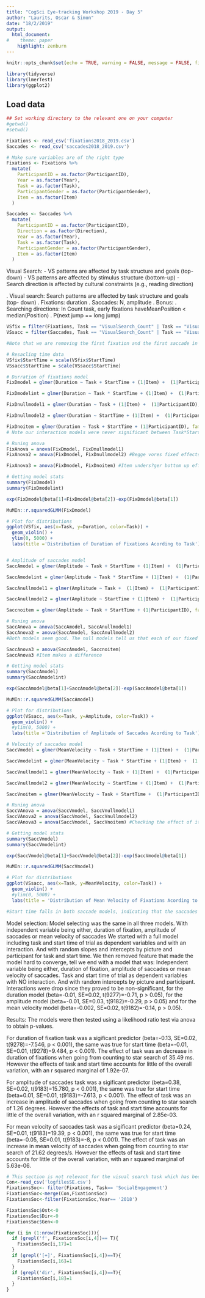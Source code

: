 ```yaml
---
title: "CogSci Eye-tracking Workshop 2019 - Day 5"
author: "Laurits, Oscar & Simon"
date: "18/2/2019"
output:
  html_document:
#    theme: paper
    highlight: zenburn
---
```


```r
knitr::opts_chunk$set(echo = TRUE, warning = FALSE, message = FALSE, fig.align = 'center')
```

```r
library(tidyverse)
library(lmerTest)
library(ggplot2)
```

## Load data

```r
## Set working directory to the relevant one on your computer
#getwd()
#setwd()

Fixations <- read_csv('fixations2018_2019.csv')
Saccades <- read_csv('saccades2018_2019.csv')

# Make sure variables are of the right type
Fixations <- Fixations %>%
  mutate(
    ParticipantID = as.factor(ParticipantID),
    Year = as.factor(Year),
    Task = as.factor(Task),
    ParticipantGender = as.factor(ParticipantGender),
    Item = as.factor(Item)
  )

Saccades <- Saccades %>%
  mutate(
    ParticipantID = as.factor(ParticipantID),
    Direction = as.factor(Direction),
    Year = as.factor(Year),
    Task = as.factor(Task),
    ParticipantGender = as.factor(ParticipantGender),
    Item = as.factor(Item)
  )
```

Visual Search:
- VS patterns are affected by task structure and goals (top-down)
- VS patterns are affected by stimulus structure (bottom-up)
- Search direction is affected by cultural constraints (e.g., reading
direction)

. Visual search:
Search patterns are affected by task structure and goals (top-
down)
. Fixations: duration
. Saccades: N, amplitude
. Bonus:
. Searching directions: In Count task, early fixations
haveMeanPosition < median(Position)
. P(next jump == long jump)
```r
VSfix = filter(Fixations, Task == "VisualSearch_Count" | Task == "VisualSearch_Star", Fixation != 1, Duration < 7000) # removing the early fixations since there was not fixation cross
VSsacc = filter(Saccades, Task == "VisualSearch_Count" | Task == "VisualSearch_Star", Saccade != 1)

#Note that we are removing the first fixation and the first saccade in each dataset, as there was no fixation cross

# Resacling time data
VSfix$StartTime = scale(VSfix$StartTime)
VSsacc$StartTime = scale(VSsacc$StartTime)

# Durration of fixations model
FixDmodel = glmer(Duration ~ Task + StartTime + (1|Item) +  (1|ParticipantID), family = gaussian(link=log), data = VSfix, control=glmerControl(optimizer="bobyqa", optCtrl=list(maxfun=2e5)))

FixDmodelint = glmer(Duration ~ Task * StartTime + (1|Item) +  (1|ParticipantID), family = gaussian(link=log), data = VSfix, control=glmerControl(optimizer="bobyqa", optCtrl=list(maxfun=2e5)))

FixDnullmodel1 = glmer(Duration ~ Task + (1|Item) +  (1|ParticipantID), family = gaussian(link=log), data = VSfix, control=glmerControl(optimizer="bobyqa", optCtrl=list(maxfun=2e5)))

FixDnullmodel2 = glmer(Duration ~ StartTime + (1|Item) +  (1|ParticipantID), family = gaussian(link=log), data = VSfix, control=glmerControl(optimizer="bobyqa", optCtrl=list(maxfun=2e5)))

FixDnoitem = glmer(Duration ~ Task + StartTime + (1|ParticipantID), family = gaussian(link=log), data = VSfix, control=glmerControl(optimizer="bobyqa", optCtrl=list(maxfun=2e5)))
# Note our interaction models were never significant between Task*StartTime

# Runing anova
FixAnova = anova(FixDmodel, FixDnullmodel1)
FixAnova2 = anova(FixDmodel, FixDnullmodel2) #Begge vores fixed effects er significante fra vores nul-modle

FixAnova3 = anova(FixDmodel, FixDnoitem) #Item unders?ger bottom up effekten

# Getting model stats
summary(FixDmodel)
summary(FixDmodelint)

exp(FixDmodel@beta[1]+FixDmodel@beta[2])-exp(FixDmodel@beta[1])

MuMIn::r.squaredGLMM(FixDmodel)

# Plot for distributions
ggplot(VSfix, aes(x=Task, y=Duration, color=Task)) + 
  geom_violin() +
  ylim(0, 5000) +
  labs(title ='Distribution of Duration of Fixations Acording to Task')


# Amplitude of saccades model
SaccAmodel = glmer(Amplitude ~ Task + StartTime + (1|Item) +  (1|ParticipantID), family = gaussian(link=log), data = VSsacc, control=glmerControl(optimizer="bobyqa", optCtrl=list(maxfun=2e5)))

SaccAmodelint = glmer(Amplitude ~ Task * StartTime + (1|Item) +  (1|ParticipantID), family = gaussian(link=log), data = VSsacc, control=glmerControl(optimizer="bobyqa", optCtrl=list(maxfun=2e5)))

SaccAnullmodel1 = glmer(Amplitude ~ Task +  (1|Item) +  (1|ParticipantID), family = gaussian(link=log), data = VSsacc, control=glmerControl(optimizer="bobyqa", optCtrl=list(maxfun=2e5)))

SaccAnullmodel2 = glmer(Amplitude ~ StartTime + (1|Item) +  (1|ParticipantID), family = gaussian(link=log), data = VSsacc, control=glmerControl(optimizer="bobyqa", optCtrl=list(maxfun=2e5)))

Saccnoitem = glmer(Amplitude ~ Task + StartTime + (1|ParticipantID), family = gaussian(link=log), data = VSsacc, control=glmerControl(optimizer="bobyqa", optCtrl=list(maxfun=2e5)))

# Runing anova
SaccAnova = anova(SaccAmodel, SaccAnullmodel1)
SaccAnova2 = anova(SaccAmodel, SaccAnullmodel2)
#Both models seem good. The null models tell us that each of our fixed effects are significantly different from the null models. 

SaccAnova3 = anova(SaccAmodel, Saccnoitem)
SaccAnova3 #Item makes a difference

# Getting model stats
summary(SaccAmodel)
summary(SaccAmodelint)

exp(SaccAmodel@beta[1]+SaccAmodel@beta[2])-exp(SaccAmodel@beta[1])

MuMIn::r.squaredGLMM(SaccAmodel)

# Plot for distributions
ggplot(VSsacc, aes(x=Task, y=Amplitude, color=Task)) + 
  geom_violin() +
  #ylim(0, 5000) +
  labs(title ='Distribution of Amplitude of Saccades Acording to Task')

# Velocity of saccades model
SaccVmodel = glmer(MeanVelocity ~ Task + StartTime + (1|Item) +  (1|ParticipantID), family = gaussian(link=log), data = VSsacc, control=glmerControl(optimizer="bobyqa", optCtrl=list(maxfun=2e5)))

SaccVmodelint = glmer(MeanVelocity ~ Task * StartTime + (1|Item) +  (1|ParticipantID), family = gaussian(link=log), data = VSsacc, control=glmerControl(optimizer="bobyqa", optCtrl=list(maxfun=2e5)))

SaccVnullmodel1 = glmer(MeanVelocity ~ Task + (1|Item) +  (1|ParticipantID), family = gaussian(link=log), data = VSsacc, control=glmerControl(optimizer="bobyqa", optCtrl=list(maxfun=2e5)))

SaccVnullmodel2 = glmer(MeanVelocity ~ StartTime + (1|Item) +  (1|ParticipantID), family = gaussian(link=log), data = VSsacc, control=glmerControl(optimizer="bobyqa", optCtrl=list(maxfun=2e5)))

SaccVnoitem = glmer(MeanVelocity ~ Task + StartTime +  (1|ParticipantID), family = gaussian(link=log), data = VSsacc, control=glmerControl(optimizer="bobyqa", optCtrl=list(maxfun=2e5)))

# Runing anova
SaccVAnova = anova(SaccVmodel, SaccVnullmodel1)
SaccVAnova2 = anova(SaccVmodel, SaccVnullmodel2)
SaccVAnova3 = anova(SaccVmodel, SaccVnoitem) #Checking the effect of item

# Getting model stats
summary(SaccVmodel)
summary(SaccVmodelint)

exp(SaccVmodel@beta[1]+SaccVmodel@beta[2])-exp(SaccVmodel@beta[1])

MuMIn::r.squaredGLMM(SaccVmodel)

# Plot for distributions
ggplot(VSsacc, aes(x=Task, y=MeanVelocity, color=Task)) + 
  geom_violin() +
  #ylim(0, 5000) +
  labs(title = 'Distribution of Mean Velocity of Fixations Acording to Task')

#Start time falls in both saccade models, indicating that the saccades are longer and faster in the beginning of each item. 

```

Model selection:
Model selecting was the same in all three models. With independent variable being either, duration of fixation, amplitude of saccades or mean velocity of saccades We started with a full model including task and start time of trial as dependent variables and with an interaction. And with random slopes and intercepts by picture and participant for task and start time. 
We then removed feature that made the model hard to converge, tell we end with a model that was: Independent variable being either, duration of fixation, amplitude of saccades or mean velocity of saccades. Task and start time of trial as dependent variables with NO interaction. And with random intercepts by picture and participant. 
Interactions were drop since they proved to be non-significant, for the duration model (beta=-0.01, SE=0.02, t(9277)=-0.71, p > 0.05), for the amplitude model (beta=-0.01, SE=0.03, t(9182)=-0.29, p > 0.05) and for the mean velocity model (beta=-0.002, SE=0.02, t(9182)=-0.14, p > 0.05).

Results:
The models were then tested using a likelihood ratio test via anova to obtain p-values.

For duration of fixation task was a sigificant predictor (beta=-0.13, SE=0.02, t(9278)=-7.546, p < 0.001), the same was true for start time (beta=-0.01, SE=0.01, t(9278)=9.484, p < 0.001). The effect of task was an decrease in duration of fixations when going from counting to star search of 35.49 ms. However the effects of task and start time accounts for little of the overall variation, with an r squared marginal of 1.92e-07.

For amplitude of saccades task was a sigificant predictor (beta=0.38, SE=0.02, t(9183)=15.780, p < 0.001), the same was true for start time (beta=0.01, SE=0.01, t(9183)=-7.613, p < 0.001). The effect of task was an increase in amplitude of saccades when going from counting to star search of 1.26 degrees. However the effects of task and start time accounts for little of the overall variation, with an r squared marginal of 2.85e-03.

For mean velocity of saccades task was a sigificant predictor (beta=0.24, SE=0.01, t(9183)=19.39, p < 0.001), the same was true for start time (beta=-0.05, SE=0.01, t(9183)=-8, p < 0.001). The effect of task was an increase in mean velocity of saccades when going from counting to star search of 21.62 degrees/s. However the effects of task and start time accounts for little of the overall variation, with an r squared marginal of 5.63e-06.


```r
# This section is not relevant for the visual search task which has been the focus of this Rmarkdown
Con<-read_csv('logfilesSE.csv')
FixationsSoc<- filter(Fixations, Task== 'SocialEngagement')
FixationsSoc<-merge(Con,FixationsSoc)
FixationsSoc<-filter(FixationsSoc,Year== '2018')

FixationsSoc$Ost<-0
FixationsSoc$Dir<-0
FixationsSoc$Gen<-0

for (i in (1:nrow(FixationsSoc))){
  if (grepl('f', FixationsSoc[i,4])== T){
    FixationsSoc[i,17]=1
  }
  if (grepl('[+]', FixationsSoc[i,4])==T){
    FixationsSoc[i,16]=1
  }
  if (grepl('dir', FixationsSoc[i,4])==T){
    FixationsSoc[i,18]=1
  }
}


```
